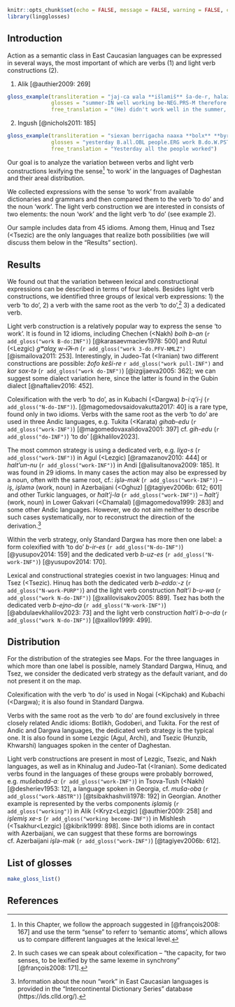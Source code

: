 ```r
knitr::opts_chunk$set(echo = FALSE, message = FALSE, warning = FALSE, comment = '')
library(lingglosses)
```

## Introduction

Action as a semantic class in East Caucasian languages can be expressed in several ways, the most important of which are verbs (@one) and light verb constructions (@two).

(@one) Alik [@authier2009: 269]

```r
gloss_example(transliteration = "jaj-ca ʁala **išlamiš** ša-de-r, halazan gaši i-nkan-eb-jin",
              glosses = "summer-IN well working be-NEG.PRS-M therefore hungry PV-remain-HPL-1PL.INCL",
              free_translation = "(He) didn't work well in the summer, that's why we're hungry.")
```

(@two) Ingush [@nichols2011: 185]

```r
gloss_example(transliteration = "siexan berrigacha naaxa **bolx** **byr**",
              glosses = "yesterday B.all.OBL people.ERG work B.do.W.PST",
              free_translation = "Yesterday all the people worked")
```

Our goal is to analyze the variation between verbs and light verb constructions lexifying the sense[^1] ‘to work’ in the languages of Daghestan and their areal distribution.

[^1]: In this Chapter, we follow the approach suggested in [@françois2008: 167] and use the term “sense” to referr to ‘semantic atoms’, which allows us to compare different languages at the lexical level.

We collected expressions with the sense 'to work' from available dictionaries and grammars and then compared them to the verb ‘to do’ and the noun ‘work’. The light verb construction we are interested in consists of two elements: the noun ‘work’ and the light verb ‘to do’ (see example 2).

Our sample includes data from 45 idioms. Among them, Hinuq and Tsez (<Tsezic) are the only languages that realize both possibilities (we will discuss them below in the “Results” section).


## Results

We found out that the variation between lexical and constructional expressions can be described in terms of four labels. Besides light verb constructions, we identified three groups of lexical verb expressions: 1) the verb ‘to do’, 2) a verb with the same root as the verb ‘to do’,[^2] 3) a dedicated verb.

[^2]: In such cases we can speak about colexification – “the capacity, for two senses, to be lexified by the same lexeme in synchrony” [@françois2008: 171].

Light verb construction is a relatively popular way to express the sense ‘to work’. It is found in 12 idioms, including Chechen (<Nakh) *bolh b-an* (`r add_gloss("work B-do:INF")`) [@karasaevmaciev1978: 500] and Rutul (<Lezgic) *gʷalaχ w-ɨʔɨ-n* (`r add_gloss("work 3-do.PFV-NMLZ")` [@ismailova2011: 253]. Interestingly, in Judeo-Tat (<Iranian) two different constructions are possible: *žofo keši-re* `r add_gloss("work pull-INF")`
and *kor sox-tə* (`r add_gloss("work do-INF")`) [@izgijaeva2005: 362]; we can suggest some dialect variation here, since the latter is found in the Gubin dialect [@naftaliev2016: 452].

Colexification with the verb ‘to do’, as in Kubachi (<Dargwa) *b-iːq'i-j* (`r add_gloss("N-do-INF")`). [@magomedovsaidovakutta2017: 40] is a rare type, found only in two idioms.
Verbs with the same root as the verb ‘to do’ are used in three Andic languages, e.g. Tukita (<Karata) *gihab-edu* (`r add_gloss("work-INF")`) [@magomedovaxalidova2001: 397] cf. *gih-edu* (`r add_gloss("do-INF")`) ‘to do’ [@khalilov2023].

The most common strategy is using a dedicated verb, e.g. *liχa-s* (`r add_gloss("work-INF")`) in Agul (<Lezgic) [@ramazanov2010: 444] or *halt'un-nu* (`r add_gloss("work-INF")`) in Andi [@alisultanova2009: 185]. It was found in 29 idioms. In many cases the action may also be expressed by a noun, often with the same root, cf.: *işlə-mək* (`r add_gloss("work-INF")`) – *iş*, *işləmə* (work, noun) in Azerbaijani (<Oghuz) [@tagiyev2006b: 612; 601] and other Turkic languages, or *ħaltʼj-la* (`r add_gloss("work-INF")`) – *ħaltʼj* (work, noun) in Lower Gakvari (<Chamalal) [@magomedova1999: 283] and some other Andic languages. However, we do not aim neither to describe such cases systematically, nor to reconstruct the direction of the derivation.[^3]

[^3]: Information about the noun “work” in East Caucasian languages is provided in the “Intercontinental Dictionary Series” database (https://ids.clld.org/).

Within the verb strategy, only Standard Dargwa has more then one label: a form colexified with ‘to do’ *b-ir-es* (`r add_gloss("N-do-INF")`) [@yusupov2014: 159] and the dedicated verb *b-uz-es* (`r add_gloss("N-work-INF")`) [@yusupov2014: 170].

Lexical and constructional strategies coexist in two languages: Hinuq and Tsez (<Tsezic).
Hinuq has both the dedicated verb *b-eddoː-z* (`r add_gloss("N-work-PURP")`) and the light verb construction *ħalt’i b-u-wa* (`r add_gloss("work N-do-INF")`) [@xalilovisakov2005: 889]. Tsez has both the dedicated verb *b-ejno-da* (`r add_gloss("N-work-INF")`) [@abdulaevkhalilov2023: 73] and the light verb construction *ħalt’i b-o-da* (`r add_gloss("work N-do-INF")`) [@xalilov1999: 499].


## Distribution

For the distribution of the strategies see Maps. For the three languages in which more than one label is possible, namely Standard Dargwa, Hinuq, and Tsez, we consider the dedicated verb strategy as the default variant, and do not present it on the map.

Colexification with the verb ‘to do’ is used in Nogai (<Kipchak) and Kubachi (<Dargwa); it is also found in Standard Dargwa.

Verbs with the same root as the verb ‘to do’ are found exclusively in three closely related Andic idioms: Botlikh, Godoberi, and Tukita.
For the rest of Andic and Dargwa languages, the dedicated verb strategy is the typical one. It is also found in some Lezgic (Agul, Archi), and Tsezic (Hunzib, Khwarshi) languages spoken in the center of Daghestan.

Light verb constructions are present in most of Lezgic, Tsezic, and Nakh languages, as well as in Khinalug and Judeo-Tat (<Iranian). Some dedicated verbs found in the languages of these groups were probably borrowed, e.g. *mušebadd-aː* (`r add_gloss("work-INF")`) in Tsova-Tush (<Nakh) [@desheriev1953: 12], a language spoken in Georgia, cf. *muša-oba* (`r add_gloss("work-ABSTR")`) [@tsibakhashvili1978: 192] in Georgian. Another example is represented by the verbs components *işlamiş* (`r add_gloss("working")`) in Alik (<Kryz<Lezgic) [@authier2009: 258] and *işlemiş xe-s* (`r add_gloss("working become-INF")`) in Mishlesh (<Tsakhur<Lezgic) [@kibrik1999: 898]. Since both idioms are in contact with Azerbaijani, we can suggest that these forms are borrowings cf. Azerbaijani *işlə-mək* (`r add_gloss("work-INF")`) [@tagiyev2006b: 612].

## List of glosses {-}

```r
make_gloss_list()
```

## References {-}
